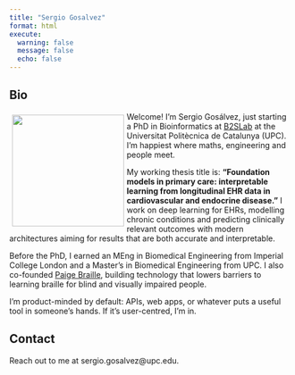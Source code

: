 ```yaml
---
title: "Sergio Gosalvez"
format: html
execute: 
  warning: false
  message: false
  echo: false
---
```



## Bio


::: img-float
![](images/sergi_foto.png){style="float: left; margin: 5px; width: 200px;"}
:::

Welcome! I’m Sergio Gosálvez, just starting a PhD in Bioinformatics at [B2SLab](https://b2slab.upc.edu/) at the Universitat Politècnica de Catalunya (UPC). I’m happiest where maths, engineering and people meet.

My working thesis title is: **“Foundation models in primary care: interpretable learning from longitudinal EHR data in cardiovascular and endocrine disease.”** I work on deep learning for EHRs, modelling chronic conditions and predicting clinically relevant outcomes with modern architectures aiming for results that are both accurate and interpretable.

Before the PhD, I earned an MEng in Biomedical Engineering from Imperial College London and a Master’s in Biomedical Engineering from UPC. I also co-founded [Paige Braille](https://paigebraille.com), building technology that lowers barriers to learning braille for blind and visually impaired people.

I’m product-minded by default: APIs, web apps, or whatever puts a useful tool in someone’s hands. If it’s user-centred, I’m in.

## Contact

Reach out to me at sergio.gosalvez@upc.edu.
